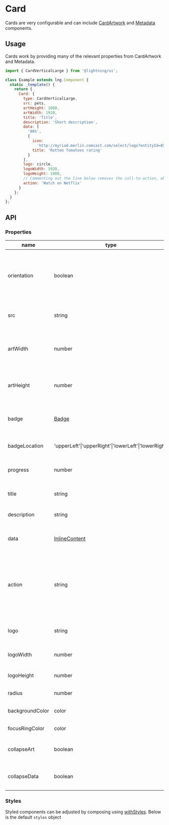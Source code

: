 
# Card

Cards are very configurable and can include [CardArtwork](/story/elements-cardartwork--basic) and [Metadata](/story/elements-metadata--basic) components.

## Usage

Cards work by providing many of the relevant properties from CardArtwork and Metadata.

```js
import { CardVerticalLarge } from '@lightning/ui';

class Example extends lng.Component {
  static _template() {
    return {
      Card: {
        type: CardVerticalLarge,
        src: pets,
        artHeight: 1080,
        artWidth: 1920,
        title: 'Title',
        description: 'Short description',
        data: [
          '86%',
          {
            icon:
              'http://myriad.merlin.comcast.com/select/logo?entityId=8527084350383982239&width=32&height=&ratio=1x1&trim=false',
            title: 'Rotten Tomatoes rating'
          }
        ],
        logo: circle,
        logoWidth: 1920,
        logoHeight: 1080,
        // Commenting out the line below removes the call-to-action, which is taking priority over the supplied data above.
        action: 'Watch on Netflix'
      }
    };
  }
};
```

<Canvas>
  <Story id="patterns-card--vertical-dynamic" />
</Canvas>

## API

### Properties

name|type|required|default|description
--|--|--|--|--
orientation|boolean|false|-|only required when creating a new class that extends Card
src|string|false|-|path to image to use as card artwork
artWidth|number|true (if using src)|width of source image being used as artwork
artHeight|number|true (if using src)|height of source image beingused as artwork
badge|[Badge](/story/elements-badge--text)|false|-|Badge content to display over artwork
badgeLocation|'upperLeft'\|'upperRight'\|'lowerLeft'\|'lowerRight'|false|'upperLeft'|position to display badge
progress|number|false|-|amount of the [Progress Bar](/story/elements-progressbar--basic) to fill
title|string|false|-|first line or headline of content
description|string|false|-|second line or synopsis of content
data|[InlineContent](/story/layout-inlinecontent--basic)|false|-|relevant content data at the bottom
action|string|false|-|call to action text (will be converted to all caps) at the bottom; takes priority over data
logo|string|false|-|logo to display at bottom of component
logoWidth|number|true (if using logo)|-|width of logo source image
logoHeight|number|true (if using logo)|-|height of logo source image
radius|number|false|16|corner radius
backgroundColor|color|false|#232328|card background color
focusRingColor|color|false|#ECECF2|color of focus ring
collapseArt|boolean|false|-|hides the Artwork portion of the card
collapseData|boolean|false|-|hides the Metadata portion of the card

### Styles

Styled components can be adjusted by composing using [withStyles](?path=/docs/mixins-withstyles--basic). Below is the default `styles` object

<Theme theme={Card.styles} />
